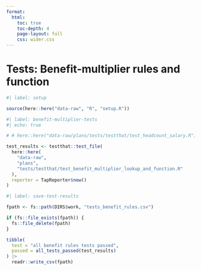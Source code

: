 ```yaml
---
format:
  html:
    toc: true
    toc-depth: 4
    page-layout: full
    css: wider.css
---    
```


# Tests: Benefit-multiplier rules and function

```r
#| label: setup

source(here::here("data-raw", "R", "setup.R"))

```


```r
#| label: benefit-multiplier-tests
#| echo: true

# # here::here("data-raw/plans/tests/testthat/test_headcount_salary.R"),

test_results <- testthat::test_file(
  here::here(
    "data-raw",
    "plans",
    "tests/testthat/test_benefit_multiplier_lookup_and_function.R"
  ),
  reporter = TapReporter$new()
)

```



```r
#| label: save-test-results

fpath <- fs::path(DIRS$work, "tests_benefit_rules.csv")

if (fs::file_exists(fpath)) {
  fs::file_delete(fpath)
}

tibble(
  test = "all benefit rules tests passed",
  passed = all_tests_passed(test_results)
) |>
  readr::write_csv(fpath)

```
